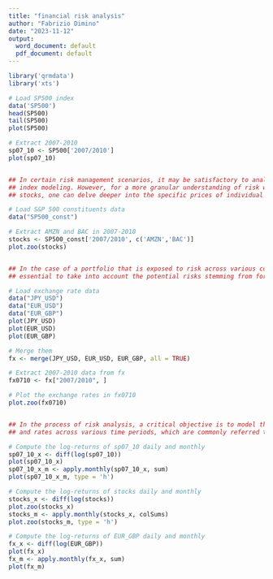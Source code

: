 ---
title: "financial risk analysis"
author: "Fabrizio Dimino"
date: "2023-11-12"
output:
  word_document: default
  pdf_document: default
---

```{r setup}
library('qrmdata')
library('xts')

# Load SP500 index
data('SP500')
head(SP500)
tail(SP500)
plot(SP500)

# Extract 2007-2010
sp07_10 <- SP500['2007/2010']
plot(sp07_10)


## In certain risk management scenarios, it may be satisfactory to analyze equity risk through 
## index modeling. However, for a more granular understanding of risk within a portfolio of 
## stocks, one can delve deeper into the specific prices of individual shares.

# Load S&P 500 constituents data
data("SP500_const")

# Extract AMZN and BAC in 2007-2010
stocks <- SP500_const['2007/2010', c('AMZN','BAC')]
plot.zoo(stocks)


## In the case of a portfolio that is exposed to risk across various countries, it is 
## essential to take into account the potential risks stemming from foreign exchange (FX) rates.

# Load exchange rate data
data("JPY_USD")
data("EUR_USD")
data("EUR_GBP")
plot(JPY_USD)
plot(EUR_USD)
plot(EUR_GBP)

# Merge them
fx <- merge(JPY_USD, EUR_USD, EUR_GBP, all = TRUE)

# Extract 2007-2010 data from fx
fx0710 <- fx["2007/2010", ]

# Plot the exchange rates in fx0710
plot.zoo(fx0710)


## In the process of risk analysis, a critical objective is to model the variations in prices 
## and rates across various time periods, which are commonly referred to as returns.

# Compute the log-returns of sp07_10 daily and monthly
sp07_10_x <- diff(log(sp07_10))
plot(sp07_10_x)
sp07_10_x_m <- apply.monthly(sp07_10_x, sum)
plot(sp07_10_x_m, type = 'h')

# Compute the log-returns of stocks daily and monthly
stocks_x <- diff(log(stocks))
plot.zoo(stocks_x)
stocks_m <- apply.monthly(stocks_x, colSums)
plot.zoo(stocks_m, type = 'h')

# Compute the log-returns of EUR_GBP daily and monthly
fx_x <- diff(log(EUR_GBP))
plot(fx_x)
fx_m <- apply.monthly(fx_x, sum)
plot(fx_m)

```